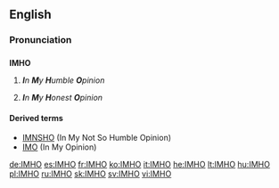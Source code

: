 ==English==

===Pronunciation===
{{rfp}}

==={{initialism}}===
'''IMHO'''

# {{internet|humorously}} '''''I'''n '''M'''y '''H'''umble '''O'''pinion''
# '''''I'''n '''M'''y '''H'''onest '''O'''pinion''

====Derived terms====
* [[IMNSHO]] (In My Not So Humble Opinion)
* [[IMO]] (In My Opinion)

[[de:IMHO]]
[[es:IMHO]]
[[fr:IMHO]]
[[ko:IMHO]]
[[it:IMHO]]
[[he:IMHO]]
[[lt:IMHO]]
[[hu:IMHO]]
[[pl:IMHO]]
[[ru:IMHO]]
[[sk:IMHO]]
[[sv:IMHO]]
[[vi:IMHO]]